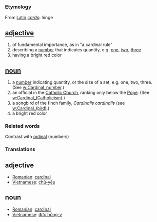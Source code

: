 ===Etymology===
From [[Latin]] ''[[cardo]]'': hinge

==[[adjective]]==
#of fundamental importance, as in "a cardinal rule"
#describing a [[number]] that indicates quantity, e.g. [[one]], [[two]], [[three]] 
#having a bright red color

==[[noun ]]==
#a [[number]] indicating quantity, or the size of a set, e.g. one, two, three. (See [[w:Cardinal_number]].)
#an official in the [[w:Catholicism|Catholic Church]], ranking only below the [[w:Pope|Pope]].  (See [[w:Cardinal_(Catholicism)]].)
# a songbird of the finch family, ''Cardinalis cardinalis'' (see [[w:Cardinal_(bird)]].)
# a bright red color

===Related words===
Contrast with [[ordinal]] (numbers)

===Translations===

==adjective==
*[[Romanian]]: [[cardinal]]
*[[Vietnamese]]: [[chủ-yếu]]

==noun==
*[[Romanian]]: [[cardinal]]
*[[Vietnamese]]: [[đức hồng-y]]